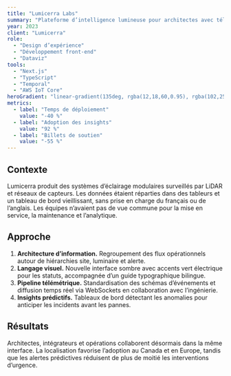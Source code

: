 ```yaml
---
title: "Lumicerra Labs"
summary: "Plateforme d’intelligence lumineuse pour architectes avec télémétrie IoT en temps réel et alertes prédictives."
year: 2023
client: "Lumicerra"
role:
  - "Design d’expérience"
  - "Développement front-end"
  - "Dataviz"
tools:
  - "Next.js"
  - "TypeScript"
  - "Temporal"
  - "AWS IoT Core"
heroGradient: "linear-gradient(135deg, rgba(12,18,60,0.95), rgba(102,255,0,0.35))"
metrics:
  - label: "Temps de déploiement"
    value: "-40 %"
  - label: "Adoption des insights"
    value: "92 %"
  - label: "Billets de soutien"
    value: "-55 %"
---
```


## Contexte

Lumicerra produit des systèmes d’éclairage modulaires surveillés par LiDAR et réseaux de capteurs. Les données étaient réparties dans des tableurs et un tableau de bord vieillissant, sans prise en charge du français ou de l’anglais. Les équipes n’avaient pas de vue commune pour la mise en service, la maintenance et l’analytique.

## Approche

1. **Architecture d’information.** Regroupement des flux opérationnels autour de hiérarchies site, luminaire et alerte.
2. **Langage visuel.** Nouvelle interface sombre avec accents vert électrique pour les statuts, accompagnée d’un guide typographique bilingue.
3. **Pipeline télémétrique.** Standardisation des schémas d’événements et diffusion temps réel via WebSockets en collaboration avec l’ingénierie.
4. **Insights prédictifs.** Tableaux de bord détectant les anomalies pour anticiper les incidents avant les pannes.

## Résultats

Architectes, intégrateurs et opérations collaborent désormais dans la même interface. La localisation favorise l’adoption au Canada et en Europe, tandis que les alertes prédictives réduisent de plus de moitié les interventions d’urgence.
